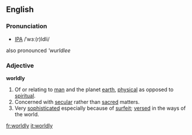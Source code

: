 ==English==
===Pronunciation===
*[[IPA]] /ˈwɜː(r)ldli/
also pronounced '''wurldlee''

===Adjective===
'''worldly'''

#Of or relating to [[man]] and the planet [[earth]], [[physical]] as opposed to [[spiritual]].
#Concerned with [[secular]] rather than [[sacred]] matters.
#Very [[sophisticated]] especially because of [[surfeit]]; [[versed]] in the ways of the world.

[[fr:worldly]]
[[it:worldly]]